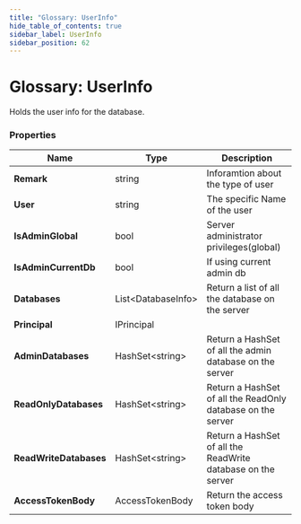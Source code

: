 ```yaml
---
title: "Glossary: UserInfo"
hide_table_of_contents: true
sidebar_label: UserInfo
sidebar_position: 62
---
```



# Glossary: UserInfo

Holds the user info for the database.

### Properties

| Name | Type | Description |
| ------------- | ------------- | ----- |
| **Remark** | string | Inforamtion about the type of user |
| **User** | string | The specific Name of the user |
| **IsAdminGlobal** | bool | Server administrator privileges(global) |
| **IsAdminCurrentDb** | bool | If using current admin db |
| **Databases** | List&lt;DatabaseInfo&gt; | Return a list of all the database on the server |
| **Principal** | IPrincipal | |
| **AdminDatabases** | HashSet&lt;string&gt; | Return a HashSet of all the admin database on the server |
| **ReadOnlyDatabases** | HashSet&lt;string&gt; |Return a HashSet of all the ReadOnly database on the server |
| **ReadWriteDatabases** | HashSet&lt;string&gt; | Return a HashSet of all the ReadWrite database on the server |
| **AccessTokenBody** | AccessTokenBody | Return the access token body |
